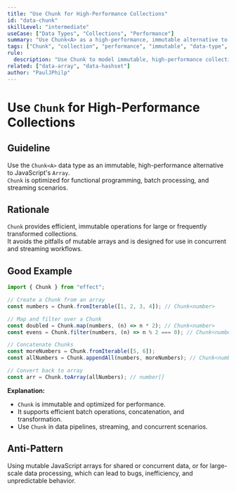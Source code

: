 ```yaml
---
title: "Use Chunk for High-Performance Collections"
id: "data-chunk"
skillLevel: "intermediate"
useCase: ["Data Types", "Collections", "Performance"]
summary: "Use Chunk<A> as a high-performance, immutable alternative to JavaScript's Array, especially for data processing pipelines."
tags: ["Chunk", "collection", "performance", "immutable", "data-type", "effect"]
rule:
  description: "Use Chunk to model immutable, high-performance collections for efficient data processing and transformation."
related: ["data-array", "data-hashset"]
author: "PaulJPhilp"
---
```


# Use `Chunk` for High-Performance Collections

## Guideline

Use the `Chunk<A>` data type as an immutable, high-performance alternative to JavaScript's `Array`.  
`Chunk` is optimized for functional programming, batch processing, and streaming scenarios.

## Rationale

`Chunk` provides efficient, immutable operations for large or frequently transformed collections.  
It avoids the pitfalls of mutable arrays and is designed for use in concurrent and streaming workflows.

## Good Example

```typescript
import { Chunk } from "effect";

// Create a Chunk from an array
const numbers = Chunk.fromIterable([1, 2, 3, 4]); // Chunk<number>

// Map and filter over a Chunk
const doubled = Chunk.map(numbers, (n) => n * 2); // Chunk<number>
const evens = Chunk.filter(numbers, (n) => n % 2 === 0); // Chunk<number>

// Concatenate Chunks
const moreNumbers = Chunk.fromIterable([5, 6]);
const allNumbers = Chunk.appendAll(numbers, moreNumbers); // Chunk<number>

// Convert back to array
const arr = Chunk.toArray(allNumbers); // number[]
```

**Explanation:**  
- `Chunk` is immutable and optimized for performance.
- It supports efficient batch operations, concatenation, and transformation.
- Use `Chunk` in data pipelines, streaming, and concurrent scenarios.

## Anti-Pattern

Using mutable JavaScript arrays for shared or concurrent data, or for large-scale data processing, which can lead to bugs, inefficiency, and unpredictable behavior.